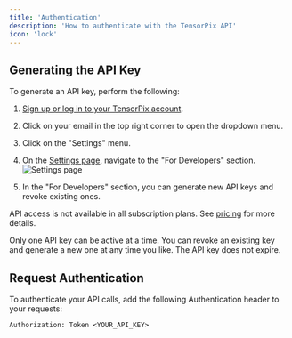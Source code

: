 ```yaml
---
title: 'Authentication'
description: 'How to authenticate with the TensorPix API'
icon: 'lock'
---
```


## Generating the API Key

To generate an API key, perform the following:

1. [Sign up or log in to your TensorPix account](https://app.tensorpix.ai).

2. Click on your email in the top right corner to open the dropdown menu.
3. Click on the "Settings" menu.

4. On the [Settings page](https://app.tensorpix.ai/profile), navigate to the "For Developers" section.
![Settings page](/images/api_settings.webp)
5. In the "For Developers" section, you can generate new API keys and revoke existing ones.

<Note>API access is not available in all subscription plans. See [pricing](https://tensorpix.ai/pricing) for more details.</Note>

<Note>Only one API key can be active at a time. You can revoke an existing key and generate a new one at any time you like. The API key does not expire. </Note>



## Request Authentication

To authenticate your API calls, add the following Authentication header to your requests:

`Authorization: Token <YOUR_API_KEY>`